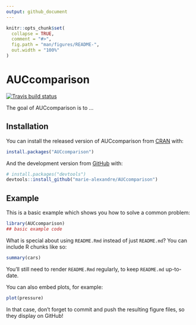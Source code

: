 ```yaml
---
output: github_document
---
```


<!-- README.md is generated from README.Rmd. Please edit that file -->

```r
knitr::opts_chunk$set(
  collapse = TRUE,
  comment = "#>",
  fig.path = "man/figures/README-",
  out.width = "100%"
)
```

# AUCcomparison

<!-- badges: start -->
[![Travis build status](https://travis-ci.com/marie-alexandre/AUCcomparison.svg?branch=master)](https://travis-ci.com/marie-alexandre/AUCcomparison)
<!-- badges: end -->

The goal of AUCcomparison is to ...

## Installation

You can install the released version of AUCcomparison from [CRAN](https://CRAN.R-project.org) with:

``` r
install.packages("AUCcomparison")
```

And the development version from [GitHub](https://github.com/) with:

``` r
# install.packages("devtools")
devtools::install_github("marie-alexandre/AUCcomparison")
```
## Example

This is a basic example which shows you how to solve a common problem:

```r
library(AUCcomparison)
## basic example code
```

What is special about using `README.Rmd` instead of just `README.md`? You can include R chunks like so:

```r
summary(cars)
```

You'll still need to render `README.Rmd` regularly, to keep `README.md` up-to-date.

You can also embed plots, for example:

```r
plot(pressure)
```

In that case, don't forget to commit and push the resulting figure files, so they display on GitHub!
